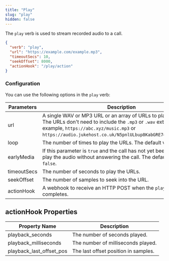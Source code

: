 ```yaml
---
title: "Play"
slug: "play"
hidden: false
---
```


The `play` verb is used to stream recorded audio to a call.

```json
{
  "verb": "play",
  "url": "https://example.com/example.mp3",
  "timeoutSecs": 10,
  "seekOffset": 8000,
  "actionHook": "/play/action"
}
```

### Configuration

You can use the following options in the `play` verb:

| Parameters  | Description                                                                                                                                                                                                                                  | Required |
|-------------|----------------------------------------------------------------------------------------------------------------------------------------------------------------------------------------------------------------------------------------------|----------|
| url         | A single WAV or MP3 URL or an array of URLs to play in sequence. The URLs don't need to include the `.mp3` or `.wav` extension. For example, `https://abc.xyz/music.mp3` or `https://audio.jukehost.co.uk/N5pnlULbup8KabGRE7dsGwHTeIZAwWdr`. | Yes      |
| loop        | The number of times to play the URLs. The default value is `1`.                                                                                                                                                                              | No       |
| earlyMedia  | If this parameter is `true` and the call has not yet been answered, play the audio without answering the call. The default value is `false`.                                                                                                 | No       |
| timeoutSecs | The number of seconds to play the URLs.                                                                                                                                                                                                      | No       |
| seekOffset  | The number of samples to seek into the URL.                                                                                                                                                                                                  | No       |
| actionHook  | A webhook to receive an HTTP POST when the `play` verb completes.                                                                                                                                                                            | No       |

## actionHook Properties

| Property Name            | Description                          |
|--------------------------|--------------------------------------|
| playback_seconds         | The number of seconds played.        |
| playback_milliseconds    | The number of milliseconds played.   |
| playback_last_offset_pos | The last offset position in samples. |

